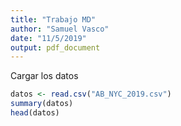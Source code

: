 ```yaml
---
title: "Trabajo MD"
author: "Samuel Vasco"
date: "11/5/2019"
output: pdf_document
---
```


Cargar los datos 

```r
datos <- read.csv("AB_NYC_2019.csv")
summary(datos)
head(datos)
```

